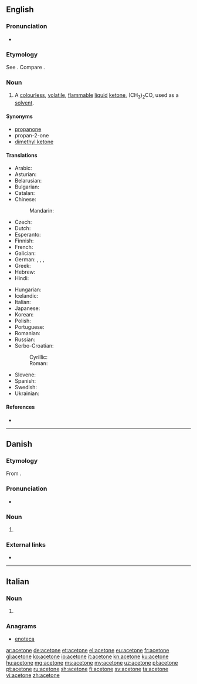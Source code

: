{{also|acétone}}
==English==

===Pronunciation===
* {{a|US}} {{IPA|/ˈæsətoʊn/|lang=en}}

===Etymology===
See {{term|acetic|lang=en}}. Compare {{term|ketone|lang=en}}.

===Noun===
{{en-noun}}

# {{context|organic compound|lang=en}} A [[colourless]], [[volatile]], [[flammable]] [[liquid]] [[ketone]], (CH<sub>3</sub>)<sub>2</sub>CO, used as a [[solvent]].

====Synonyms====
* [[propanone]]
* propan-2-one
* [[dimethyl ketone]]

====Translations====
{{trans-top|the organic compound (CH<sub>3</sub>)<sub>2</sub>CO}}
* Arabic: {{t|ar|أَسِيتُون|m|tr=ʾasitūn}}
* Asturian: {{t|ast|acetona|f}}
* Belarusian: {{t|be|ацэто́н|m}}
* Bulgarian: {{t|bg|ацето́н|m}}
* Catalan: {{t|ca|acetona|f}}
* Chinese:
*: Mandarin: {{t+|cmn|丙酮|tr=bǐngtóng|sc=Hani}}
* Czech: {{t|cs|aceton|m}}
* Dutch: {{t|nl|aceton|m|n}}
* Esperanto: {{t|eo|acetono}}
* Finnish: {{t+|fi|asetoni}}
* French: {{t+|fr|acétone|f}}
* Galician: {{t|gl|acetona|f}}
* German: {{t+|de|Aceton|n}}, {{t+|de|Azeton|n}}, {{t+|de|Propanon|n}}, {{t+|de|Dimethylketon|n}}
* Greek: {{t+|el|ασετόν|n}}
* Hebrew: {{t+|he|אצטון|m|tr=atsetón}}
* Hindi: {{t|hi|शुक्ता|tr=shuktaa|sc=Deva}}
{{trans-mid}}
* Hungarian: {{t+|hu|aceton}}
* Icelandic: {{t|is|asetón|n}}
* Italian: {{t+|it|acetone|m}}
* Japanese: {{t|ja|アセトン|tr=aseton|sc=Jpan}}
* Korean: {{t|ko|아세톤|sc=Kore}}
* Polish: {{t+|pl|aceton|m}}
* Portuguese: {{t+|pt|acetona|f}}
* Romanian: {{t+|ro|acetonă|f}}
* Russian: {{t+|ru|ацето́н|m}}
* Serbo-Croatian:
*: Cyrillic: {{t|sh|ацѐто̄н|m|sc=Cyrl}}
*: Roman: {{t|sh|acètōn|m}}
* Slovene: {{t|sl|acetón|m}}
* Spanish: {{t+|es|acetona|f}}
* Swedish: {{t+|sv|aceton|c|n}}
* Ukrainian: {{t+|uk|ацето́н|m}}
{{trans-bottom}}

====References====
* {{pedialite}}

----

==Danish==

===Etymology===
From {{etyl|la|da}} {{m|la|acētum||vinegar}} {{suffix||one|lang=da}}.

===Pronunciation===
* {{IPA|/asətoːnə/|[asəˈtˢoːnə]|lang=da}}

===Noun===
{{da-noun|n|-}}

# {{l|en|acetone}} {{gloss|the organic compound (CH₃)₂CO}}

===External links===
* {{pedialite|lang=da}}

----

==Italian==

===Noun===
{{it-noun|m}}

# {{context|organic compound|lang=it}} {{l|en|acetone}}

===Anagrams===
* [[enoteca#Italian|enoteca]]

[[ar:acetone]]
[[de:acetone]]
[[et:acetone]]
[[el:acetone]]
[[eu:acetone]]
[[fr:acetone]]
[[gl:acetone]]
[[ko:acetone]]
[[io:acetone]]
[[it:acetone]]
[[kn:acetone]]
[[ku:acetone]]
[[hu:acetone]]
[[mg:acetone]]
[[ms:acetone]]
[[my:acetone]]
[[uz:acetone]]
[[pl:acetone]]
[[pt:acetone]]
[[ru:acetone]]
[[sh:acetone]]
[[fi:acetone]]
[[sv:acetone]]
[[ta:acetone]]
[[vi:acetone]]
[[zh:acetone]]